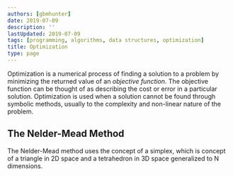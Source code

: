 ```yaml
---
authors: [gbmhunter]
date: 2019-07-09
description: ''
lastUpdated: 2019-07-09
tags: [programming, algorithms, data structures, optimization]
title: Optimization
type: page
---
```


Optimization is a numerical process of finding a solution to a problem by minimizing the returned value of an _objective function_. The objective function can be thought of as describing the cost or error in a particular solution. Optimization is used when a solution cannot be found through symbolic methods, usually to the complexity and non-linear nature of the problem.

## The Nelder-Mead Method

The Nelder-Mead method uses the concept of a simplex, which is concept of a triangle in 2D space and a tetrahedron in 3D space generalized to N dimensions.

